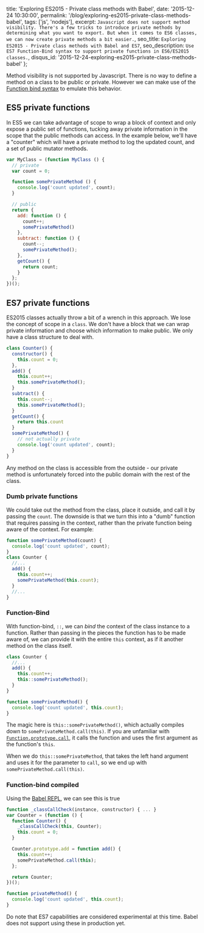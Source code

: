   title: 'Exploring ES2015 - Private class methods with Babel',
  date: '2015-12-24 10:30:00',
  permalink: '/blog/exploring-es2015-private-class-methods-babel',
  tags: ['js', 'nodejs'],
  excerpt: `Javascript does not support method visibility. There's a few tricks to introduce private methods by determining what you want to export. But when it comes to ES6 classes, we can now create private methods a bit easier.`,
  seo_title: `Exploring ES2015 - Private class methods with Babel and ES7`,
  seo_description: `Use ES7 Function-Bind syntax to support private functions in ES6/ES2015 classes.`,
  disqus_id: '2015-12-24-exploring-es2015-private-class-methods-babel'
};

Method visibility is not supported by Javascript. There is no way to define a method on a class to be public or private. However we can make use of the <a href="http://babeljs.io/blog/2015/05/14/function-bind/" target="_blank" title="ES7 Function Bind">Function bind syntax</a> to emulate this behavior.

## ES5 private functions

In ES5 we can take advantage of scope to wrap a block of context and only expose a public set of functions, tucking away private information in the scope that the public methods can access. In the example below, we'll have a "counter" which will have a private method to log the updated count, and a set of public mutator methods.

```js
var MyClass = (function MyClass () {
  // private
  var count = 0;

  function somePrivateMethod () {
    console.log('count updated', count);
  }

  // public
  return {
    add: function () {
      count++;
      somePrivateMethod()
    },
    subtract: function () {
      count--;
      somePrivateMethod();
    },
    getCount() {
      return count;
    }
  };
})();
```

## ES7 private functions

ES2015 classes actually throw a bit of a wrench in this approach. We lose the concept of scope in a `class`. We don't have a block that we can wrap private information and choose which information to make public. We only have a class structure to deal with.

```js
class Counter() {
  constructor() {
    this.count = 0;
  },
  add() {
    this.count++;
    this.somePrivateMethod();
  }
  subtract() {
    this.count--;
    this.somePrivateMethod();
  }
  getCount() {
    return this.count
  }
  somePrivateMethod() {
    // not actually private
    console.log('count updated', count);
  }
}
```

Any method on the class is accessible from the outside - our private method is unfortunately forced into the public domain with the rest of the class.

### Dumb private functions

We could take out the method from the class, place it outside, and call it by passing the `count`. The downside is that we turn this into a "dumb" function that requires passing in the context, rather than the private function being aware of the context. For example:

```js
function somePrivateMethod(count) {
  console.log('count updated', count);
}
class Counter {
  //...
  add() {
    this.count++;
    somePrivateMethod(this.count);
  }
  //...
}
```

### Function-Bind

With function-bind, `::`, we can _bind_ the context of the class instance to a function. Rather than passing in the pieces the function has to be made aware of, we can provide it with the entire `this` context, as if it another method on the class itself.

```js
class Counter {
  //...
  add() {
    this.count++;
    this::somePrivateMethod();
  }
}

function somePrivateMethod() {
  console.log('count updated', this.count);
}
```

The magic here is `this::somePrivateMethod()`, which actually compiles down to `somePrivateMethod.call(this)`. If you are unfamiliar with <a href="https://developer.mozilla.org/en-US/docs/Web/JavaScript/Reference/Global_Objects/Function/call" target="_blank" title="Mozilla Developer Network - Function Call documentation">`Function.prototype.call`</a>, it calls the function and uses the first argument as the function's `this`.

When we do `this::somePrivateMethod`, that takes the left hand argument and uses it for the parameter to `call`, so we end up with `somePrivateMethod.call(this)`.

### Function-bind compiled

Using the <a href="https://babeljs.io/repl/#?experimental=true&evaluate=true&loose=true&spec=false&code=class%20Counter%20%7B%0A%20%20constructor()%20%7B%0A%20%20%20%20this.count%20%3D%200%3B%0A%20%20%7D%0A%20%20add()%20%7B%0A%20%20%20%20this.count%2B%2B%3B%0A%20%20%20%20this%3A%3AsomePrivateMethod()%3B%0A%20%20%7D%0A%7D%0A%0Afunction%20privateMethod()%20%7B%0A%20%20console.log('count%20updated'%2C%20this.count)%3B%0A%7D" target="_blank" title="Babel REPL">Babel REPL</a>, we can see this is true

```js
function _classCallCheck(instance, constructor) { ... }
var Counter = (function () {
  function Counter() {
    _classCallCheck(this, Counter);
    this.count = 0;
  }

  Counter.prototype.add = function add() {
    this.count++;
    somePrivateMethod.call(this);
  };

  return Counter;
})();

function privateMethod() {
  console.log('count updated', this.count);
}
```

Do note that ES7 capabilities are considered experimental at this time. Babel does not support using these in production yet.

